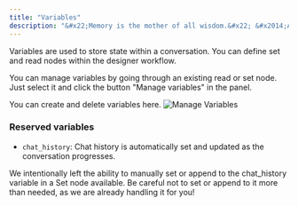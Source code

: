 ```yaml
---
title: "Variables"
description: "&#x22;Memory is the mother of all wisdom.&#x22; &#x2014;Aeschylus"
---
```


Variables are used to store state within a conversation. You can define set and read nodes within the designer workflow.

You can manage variables by going through an existing read or set node. Just select it and click the button "Manage variables" in the panel.

You can create and delete variables here.
![Manage Variables](/images/manage-variables.png)

### Reserved variables

- `chat_history`: Chat history is automatically set and updated as the conversation progresses.

<Note>
  We intentionally left the ability to manually set or append to the
  chat_history variable in a Set node available. Be careful not to set or append
  to it more than needed, as we are already handling it for you!
</Note>
